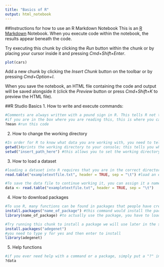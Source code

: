 ```yaml
---
title: "Basics of R"
output: html_notebook
---
```



##Instructions for how to use an R Markdown Notebook
This is an [R Markdown](http://rmarkdown.rstudio.com) Notebook. When you execute code within the notebook, the results appear beneath the code. 

Try executing this chunk by clicking the *Run* button within the chunk or by placing your cursor inside it and pressing *Cmd+Shift+Enter*. 

```r
plot(cars)
```

Add a new chunk by clicking the *Insert Chunk* button on the toolbar or by pressing *Cmd+Option+I*.

When you save the notebook, an HTML file containing the code and output will be saved alongside it (click the *Preview* button or press *Cmd+Shift+K* to preview the HTML file).


##R Studio Basics
1. How to write and execute commands:
```r
#Comments are always written with a pound sign in R. This tells R not to run the writing as a command.
#if you are in the box where you are reading this, this is where you can write and save commands. To execute the command, press the play button to the right if you are in an R Markdown Notebook. If you are in the white space of a regular file or a new script, place your cursor within the line you want to run and press the Run button above or the command and enter buttons for a mac and control enter for a windows machine. Another way is to write your command in the console below. Then just press enter to run the command. Example:
?mean #run this code
```

2. How to change the working directory
```r
#In order for R to know what data you are working with, you need to tell it where to search in your computer. To do this, there are two options: 1) Go to Session in the top menu and choose Set Working Directory and Choose Directory, navigate to where the files are, and pick the folder. 2) Set using the command line with the following commands:
getwd()#prints the working directory to your console; this tells you where you are at
setwd("insert_path_here") #this allows you to set the working directory. An example path would be "~/Desktop/GEN_462_2018/Introductory_Material/"
```

3. How to load a dataset  
```r
#loading a dataset into R requires that you are in the correct directory.
read.table("exampletextfile.txt", header = TRUE, sep = "\t") #load an example text file in your Introductory_Materials folder; results appear below. sep refers to the type of separator that delimits data in the file, which is a tab for this example file.

#To save the data file to continue working it, you can assign it a name, like so:
data <- read.table("exampletextfile.txt", header = TRUE, sep = "\t")
```

4. How to download packages
```r
#To use R, many functions can be found in packages that people have created and posted to be used by everyone. To access these packages, 
install.packages("name_of_package") #this command would install the package "name of package" to your R program. 
library(name_of_package) #to actually use the package, you have to load it to your R library using this command. You only need to install once, but every time you reopen R you need to use library to call the packages you want to use.
```

```r
#Try running this chunk to install a package we will use later in the semester!
install.packages("adegenet")
#you need to type y for yes and then enter to install
library(adegenet)
```


5. Help functions
```r
#if you ever need help with a command or a package, simply put a "?" in front of the name of the command or package
?data
```

